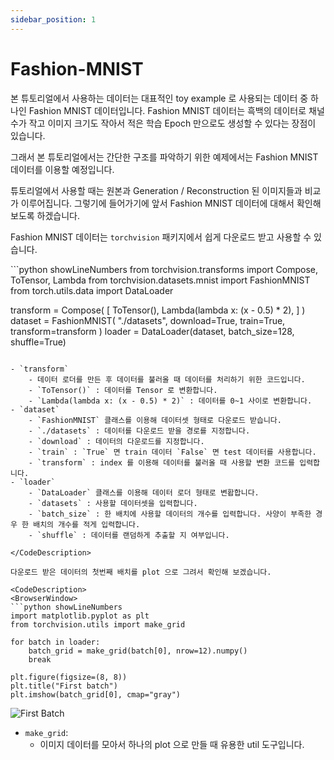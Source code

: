 ```yaml
---
sidebar_position: 1
---
```


# Fashion-MNIST


본 튜토리얼에서 사용하는 데이터는 대표적인 toy example 로 사용되는 데이터 중 하나인 Fashion MNIST 데이터입니다.
Fashion MNIST 데이터는 흑백의 데이터로 채널수가 작고 이미지 크기도 작아서 적은 학습 Epoch 만으로도 생성할 수 있다는 장점이 있습니다.

그래서 본 튜토리얼에서는 간단한 구조를 파악하기 위한 예제에서는 Fashion MNIST 데이터를 이용할 예정입니다.

튜토리얼에서 사용할 때는 원본과 Generation / Reconstruction 된 이미지들과 비교가 이루어집니다.
그렇기에 들어가기에 앞서 Fashion MNIST 데이터에 대해서 확인해 보도록 하겠습니다.

Fashion MNIST 데이터는 `torchvision` 패키지에서 쉽게 다운로드 받고 사용할 수 있습니다.

<CodeDescription>
```python showLineNumbers
from torchvision.transforms import Compose, ToTensor, Lambda
from torchvision.datasets.mnist import FashionMNIST
from torch.utils.data import DataLoader

transform = Compose(
    [
        ToTensor(),
        Lambda(lambda x: (x - 0.5) * 2),
    ]
)
dataset = FashionMNIST(
    "./datasets", download=True, train=True, transform=transform
)
loader = DataLoader(dataset, batch_size=128, shuffle=True)
```

- `transform`
    - 데이터 로더를 만든 후 데이터를 불러올 때 데이터를 처리하기 위한 코드입니다.
    - `ToTensor()` : 데이터를 Tensor 로 변환합니다.
    - `Lambda(lambda x: (x - 0.5) * 2)` : 데이터를 0~1 사이로 변환합니다.
- `dataset`
    - `FashionMNIST` 클래스를 이용해 데이터셋 형태로 다운로드 받습니다. 
    - `./datasets` : 데이터를 다운로드 받을 경로를 지정합니다.
    - `download` : 데이터의 다운로드를 지정합니다.
    - `train` : `True` 면 train 데이터 `False` 면 test 데이터를 사용합니다.
    - `transform` : index 를 이용해 데이터를 불러올 때 사용할 변환 코드를 입력합니다.
- `loader`
    - `DataLoader` 클래스를 이용해 데이터 로더 형태로 변홥합니다.
    - `datasets` : 사용할 데이터셋을 입력합니다.
    - `batch_size` : 한 배치에 사용할 데이터의 개수를 입력합니다. 사양이 부족한 경우 한 배치의 개수를 적게 입력합니다.
    - `shuffle` : 데이터를 랜덤하게 추출할 지 여부입니다.

</CodeDescription>

다운로드 받은 데이터의 첫번째 배치를 plot 으로 그려서 확인해 보겠습니다.

<CodeDescription>
<BrowserWindow>
```python showLineNumbers
import matplotlib.pyplot as plt
from torchvision.utils import make_grid

for batch in loader:
    batch_grid = make_grid(batch[0], nrow=12).numpy()
    break

plt.figure(figsize=(8, 8))
plt.title("First batch")
plt.imshow(batch_grid[0], cmap="gray")
````
![First Batch](./img/fmnist_first_batch.png)
</BrowserWindow>

- `make_grid`:
    - 이미지 데이터를 모아서 하나의 plot 으로 만들 때 유용한 util 도구입니다.
</CodeDescription>
